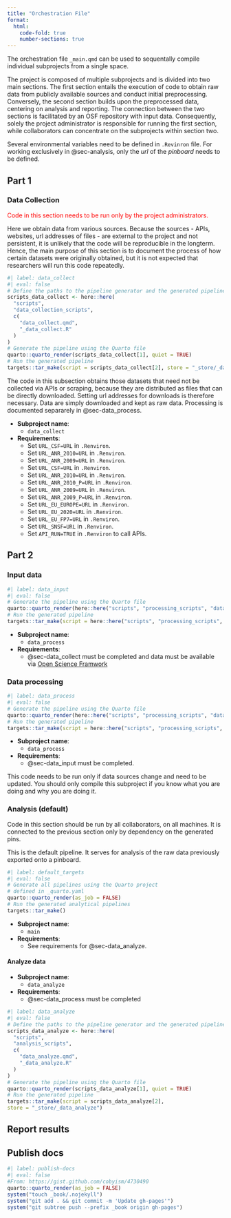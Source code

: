 ```yaml
---
title: "Orchestration File"
format:
  html:
    code-fold: true
    number-sections: true
---
```


The orchestration file `_main.qmd` can be used to sequentally compile individual subprojects from a single space.

The project is composed of multiple subprojects and is divided into two main sections.
The first section entails the execution of code to obtain raw data from publicly available sources and conduct initial preprocessing.
Conversely, the second section builds upon the preprocessed data, centering on analysis and reporting.
The connection between the two sections is facilitated by an OSF repository with input data.
Consequently, solely the project administrator is responsible for running the first section, while collaborators can concentrate on the subprojects within section two.


Several environmental variables need to be defined in `.Revinron` file.
For working exclusively in @sec-analysis, only the _url_ of the _pinboard_ needs to be defined.

## Part 1

### Data Collection {#sec-data_collect}

[Code in this section needs to be run only by the project administrators.]{style="color: red"}

Here we obtain data from various sources. Because the sources - APIs, websites, url addresses of files - are external to the project and not persistent, it is unlikely that the code will be reproducible in the longterm. Hence, the main purpose of this section is to document the process of how certain datasets were originally obtained, but it is not expected that researchers will run this code repeatedly.


```r
#| label: data_collect
#| eval: false
# Define the paths to the pipeline generator and the generated pipeline
scripts_data_collect <- here::here(
  "scripts",
  "data_collection_scripts",
  c(
    "data_collect.qmd",
    "_data_collect.R"
  )
)
# Generate the pipeline using the Quarto file
quarto::quarto_render(scripts_data_collect[1], quiet = TRUE)
# Run the generated pipeline
targets::tar_make(script = scripts_data_collect[2], store = "_store/_data_collect")
```

The code in this subsection obtains those datasets that need not be collected via APIs or scraping, because they are distributed as files that can be directly downloaded. Setting url addresses for downloads is therefore necessary. Data are simply downloaded and kept as raw data. Processing is documented separarely in @sec-data_process.

- __Subproject name__:
  - `data_collect` 
- __Requirements__: 
  - Set `URL_CSF=URL` in `.Renviron`.
  - Set `URL_ANR_2010=URL` in `.Renviron`.
  - Set `URL_ANR_2009=URL` in `.Renviron`.
  - Set `URL_CSF=URL` in `.Renviron`.
  - Set `URL_ANR_2010=URL` in `.Renviron`.
  - Set `URL_ANR_2010_P=URL` in `.Renviron`.
  - Set `URL_ANR_2009=URL` in `.Renviron`.
  - Set `URL_ANR_2009_P=URL` in `.Renviron`.
  - Set `URL_EU_EUROPE=URL` in `.Renviron`.
  - Set `URL_EU_2020=URL` in `.Renviron`.
  - Set `URL_EU_FP7=URL` in `.Renviron`.
  - Set `URL_SNSF=URL` in `.Renviron`.
  - Set `API_RUN=TRUE` in `.Renviron` to call APIs.


## Part 2

### Input data {#sec-data_input}


```r
#| label: data_input
#| eval: false
# Generate the pipeline using the Quarto file
quarto::quarto_render(here::here("scripts", "processing_scripts", "data_input.qmd"), quiet = TRUE)
# Run the generated pipeline
targets::tar_make(script = here::here("scripts", "processing_scripts", "_data_input.R"), store = "_store/_data_input")
```

- __Subproject name__:
  - `data_process` 
- __Requirements__: 
  - @sec-data_collect must be completed and data must be available via [Open Science Framwork](https://osf.io/)

### Data processing {#sec-data_process}

```r
#| label: data_process
#| eval: false
# Generate the pipeline using the Quarto file
quarto::quarto_render(here::here("scripts", "processing_scripts", "data_process.qmd"), quiet = TRUE)
# Run the generated pipeline
targets::tar_make(script = here::here("scripts", "processing_scripts", "_data_process.R"), store = "_store/_data_process")
```

- __Subproject name__:
  - `data_process` 
- __Requirements__: 
  - @sec-data_input must be completed.
  
This code needs to be run only if data sources change and need to be updated. You should only compile this subproject if you know what you are doing and why you are doing it.




### Analysis (default) {#sec-analysis}

Code in this section should be run by all collaborators, on all machines. It is connected to the previous section only by dependency on the generated pins.

This is the default pipeline. It serves for analysis of the raw data previously exported onto a pinboard. 


```r
#| label: default_targets
#| eval: false
# Generate all pipelines using the Quarto project
# defined in _quarto.yaml
quarto::quarto_render(as_job = FALSE)
# Run the generated analytical pipelines
targets::tar_make()
```

- __Subproject name__:
  - `main` 
- __Requirements__:
  - See requirements for @sec-data_analyze.




#### Analyze data {#sec-data_analyze}

- __Subproject name__:
  - `data_analyze` 
- __Requirements__: 
  -  @sec-data_process must be completed

```r
#| label: data_analyze
#| eval: false
# Define the paths to the pipeline generator and the generated pipeline
scripts_data_analyze <- here::here(
  "scripts",
  "analysis_scripts",
  c(
    "data_analyze.qmd", 
    "_data_analyze.R"
  )
)
# Generate the pipeline using the Quarto file
quarto::quarto_render(scripts_data_analyze[1], quiet = TRUE)
# Run the generated pipeline
targets::tar_make(script = scripts_data_analyze[2],
store = "_store/_data_analyze")
```


## Report results

## Publish docs


```r
#| label: publish-docs
#| eval: false
#From: https://gist.github.com/cobyism/4730490
quarto::quarto_render(as_job = FALSE)
system("touch _book/.nojekyll")
system("git add . && git commit -m 'Update gh-pages'")
system("git subtree push --prefix _book origin gh-pages")
```

